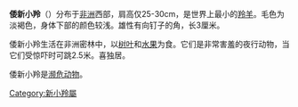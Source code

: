 {{Speciesbox
| name = 倭新小羚
| image = Royal antelope.jpg
| status = NT
| status_system = iucn2.3
| genus = Neotragus
| species = pygmaeus
| authority = ([[卡爾·林奈|L.]], 1758)
}}
'''倭新小羚'''（''{{lang|en|Neotragus pygmaeus}}''）分布于[[非洲|非洲]]西部，肩高仅25-30cm，是世界上最小的[[羚羊|羚羊]]。毛色为淡褐色，身体下部的颜色较浅。雄性有向钉子的角，长3厘米。

倭新小羚生活在非洲密林中，以[[树叶|树叶]]和[[水果|水果]]为食。它们是非常害羞的夜行动物，当它们受惊吓时可跳2.5米。喜独居。

倭新小羚是[[濒危动物|濒危动物]]。
{{Taxonbar|from=Q726275}}

[[Category:新小羚屬|Category:新小羚屬]]